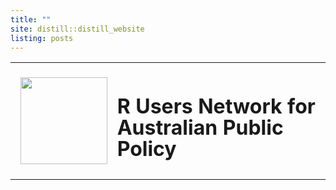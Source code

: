 ```yaml
---
title: ""
site: distill::distill_website
listing: posts
---
```


<table style="width:100%">
  <tr style = "height:140pt">
    <td style="width:110pt"><img src="images/runapp_logo.png" align = "right" height = "139pt"/></td>
    <td><h1><span style="line-height:1.05;">R Users Network for Australian Public Policy</span></h1></td>
</table>